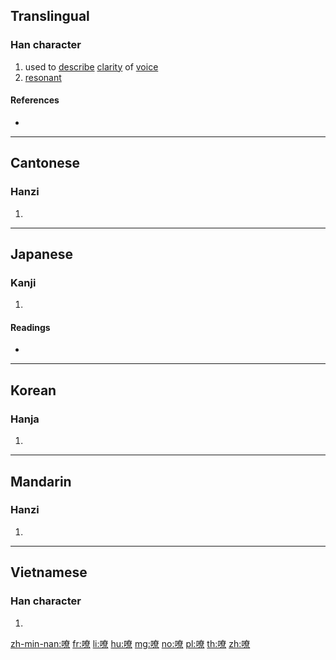 ==Translingual==

===Han character===
{{Han char|rn=30|rad=口|as=12|sn=15|four=64096|canj=RKCF|ids=⿰口⿱𡗜⿱日小}}

# used to [[describe]] [[clarity]] of [[voice]]
# [[resonant]]

====References====
* {{Han ref|kx=0207.240|dkj=04270|dj=0430.190|hdz=10682.130|uh=5639|ud=22073|bh=BC49|bd=48201}}

----

==Cantonese==

===Hanzi===
{{yue-hanzi|jyut=|y=liu4}}

# {{defn|lang=yue|sort=口12}}

----

==Japanese==

===Kanji===
{{ja-kanji|grade=|rs=口12}}

# {{defn|lang=ja|sort=口12}}

====Readings====
* {{ja-readings|on=[[れう]] (reu), [[りょう]] (ryō)|kun=}}

----

==Korean==

===Hanja===
{{ko-hanja|hangeul=료|rv=ryo|mr=ryo}}

# {{defn|lang=ko|sort=口12}}

----

==Mandarin==

===Hanzi===
{{cmn-hanzi|pin=[[liáo]] ([[liao2]])|wg=liao<sup>2</sup>}}

# {{defn|lang=cmn|sort=口12}}

----

==Vietnamese==

===Han character===
{{vi-hantu|[[rêu]]|rs=口12}}

# {{defn|lang=vi|sort=口12}}

[[zh-min-nan:嘹]]
[[fr:嘹]]
[[li:嘹]]
[[hu:嘹]]
[[mg:嘹]]
[[no:嘹]]
[[pl:嘹]]
[[th:嘹]]
[[zh:嘹]]